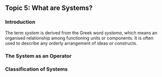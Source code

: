 ## Topic 5: What are Systems?

### Introduction

The term *system* is derived from the Greek word *systema*, which means an organised relationship among functioning units or components. It is often used to describe any orderly arrangement of ideas or constructs.
```{=latex}
According to the Webster's Dictionary, \\
\begin{mdframed}
    \begin{center}
        \textcolor{blue}{%
            \emph{``A system is an aggregation or assemblage of objects united by some form of regular interaction or interdependence; a group of diverse units so combined by nature or art as to form an integral; whole and to function, operate, or move in unison and often in obedience to some form of control\dots''}}
    \end{center}
\end{mdframed}\label{fig:system-def-webster}
According to the International Council on Systems Engineering (INCOSE),\\
\begin{mdframed}
    \begin{center}
        \redtext{%
            \emph{A system is an arrangement of parts or elements that together exhibit behaviour or meaning that the individual constituents do not.}}\\ The elements or parts, can include people, hardware, software, facilities, policies, and documents; that is, all things required to produce system-level results.
    \end{center}
\end{mdframed}\label{fig:system-def-incose}
\begin{center}
    \begin{itemize}
        \item It is difficult to give a single and precise definition of the term \emph{system}, which will suit to different perspectives of different people. \\
        \item In practice, what is meant by ``the system'' depends on the objectives of a particular study.\\
        \item From the control engineering perspective, \redtext{the system is any interconnection of components to achieve desired objectives.} It is characterised by its \bluetext{\textbf{inputs}}, \bluetext{\textbf{outputs}}, and the rules of operations or laws. For example:
              \begin{itemize}
                  \item[\bluetext{a.}] The laws of operation in electrical systems are Ohm's law, which gives the voltage-current relationships for resistors, capacitors and inductors, and Kirchhoff's laws, which govern the laws of interconnection of various electrical components.
                  \item[\bluetext{b.}] Similarly, in mechanical systems, the laws of operation are Newton's laws. These laws can be used to derive mathematical models of the system.
              \end{itemize}
    \end{itemize}
\end{center}
\newpage
```
### The System as an Operator
```{=latex}
\begin{tcolorbox}[colback=boxbodycol,colframe=boxheadcol,title=\textcolor{red}{\textbf{The System Operator}}]    
A system is defined mathematically \textcolor{red}{as a transformation which maps an input signal \(x(t)\) to an output signal \(y(t)\)}. For a continuous time system, the input-output mapping is expressed as:
\begin{equation}
    \label{eq:system-operator-def-equation}
    \textcolor{red}{y(t) = \mathcal{S}[x(t)]}, \quad \text{where} \; \mathcal{S} \; \text{is an operator.}
\end{equation}
\begin{center}
    \begin{tikzpicture}[auto, thick, node distance=3cm, >=Latex]
        \node (input) at (0,0) {};
        \node [draw=borderblue, rectangle, minimum height=2em, minimum width=3em, right=of input] (system) {\large \(\mathcal{S}\)};
        \node [right=of system] (output) {};
        \draw [->] (input) -- node[above,midway] {\small\(x(t)\)} (system);
        \draw [->] (system) -- node[above,midway] {\small\(y(t) = \mathcal{S}[x(t)]\)} (output);
    \end{tikzpicture}
\end{center}
\redtext{%
        A control system may be defined as an interconnection of components which are configured to provide a desired response.}
\end{tcolorbox}
```

### Classification of Systems